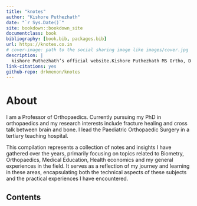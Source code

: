 ```yaml
--- 
title: "knotes"
author: "Kishore Puthezhath"
date: "`r Sys.Date()`"
site: bookdown::bookdown_site
documentclass: book
bibliography: [book.bib, packages.bib]
url: https://knotes.co.in
# cover-image: path to the social sharing image like images/cover.jpg
description: |
  kishore Puthezhath’s official website.Kishore Puthezhath MS Ortho, D Ortho, FACS (USA), FRCS (Tr & Orth)(Eng) is a Professor of Orthopaedics under KUHS. He is currently pursuing his PhD in orthopaedics and his research interests include fracture healing and cross talk between brain and bone. He leads the Paediatric Orthopaedics Surgery in a tertiary teaching hospital in Kerala.
link-citations: yes
github-repo: drkmenon/knotes
---
```


# About {-}



I am a Professor of Orthopaedics. Currently pursuing my PhD in orthopaedics and my research interests include fracture healing and cross talk between brain and bone. I lead the Paediatric Orthopaedic Surgery in a tertiary teaching hospital.

This compilation represents a collection of notes and insights I have gathered over the years, primarily focusing on topics related to Biometry, Orthopaedics, Medical Education, Health economics and my general experiences in the field. It serves as a reflection of my journey and learning in these areas, encapsulating both the technical aspects of these subjects and the practical experiences I have encountered.

## Contents {-}



